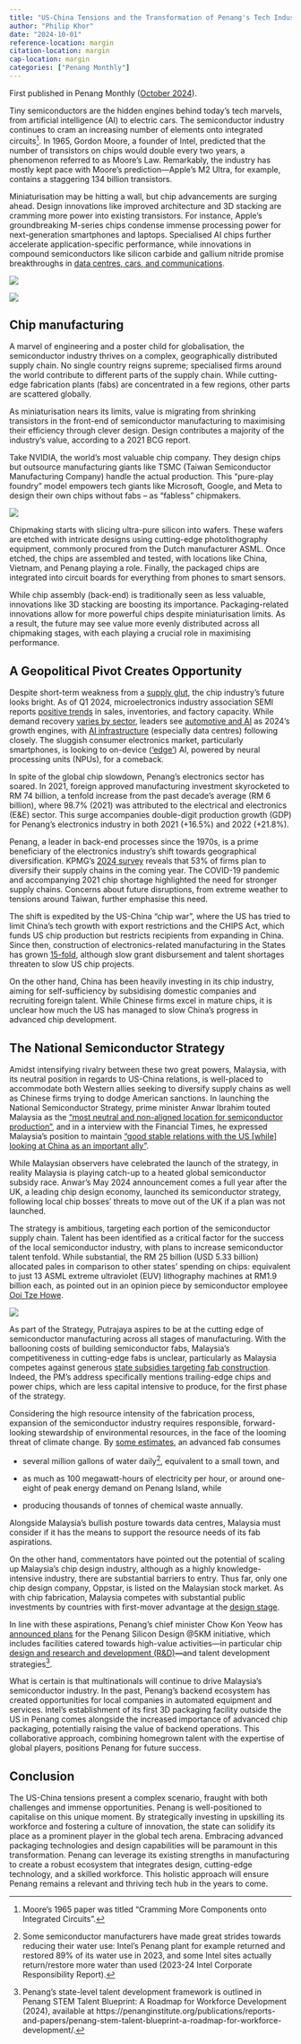 ```yaml
---
title: "US-China Tensions and the Transformation of Penang's Tech Industry"
author: "Philip Khor"
date: "2024-10-01"
reference-location: margin
citation-location: margin
cap-location: margin 
categories: ["Penang Monthly"]
---
```


::: callout-note
First published in Penang Monthly ([October 2024](https://www.penangmonthly.com/us-china-tensions-the-transformation-of-penangs-tech-industry-2/)).
:::

Tiny semiconductors are the hidden engines behind today's tech marvels, from artificial intelligence (AI) to electric cars. The semiconductor industry continues to cram an increasing number of elements onto integrated circuits[^1]. In 1965, Gordon Moore, a founder of Intel, predicted that the number of transistors on chips would double every two years, a phenomenon referred to as Moore’s Law. Remarkably, the industry has mostly kept pace with Moore’s prediction—Apple’s M2 Ultra, for example, contains a staggering 134 billion transistors.

[^1]: Moore’s 1965 paper was titled “Cramming More Components onto Integrated Circuits”.

Miniaturisation may be hitting a wall, but chip advancements are surging ahead. Design innovations like improved architecture and 3D stacking are cramming more power into existing transistors. For instance, Apple's groundbreaking M-series chips condense immense processing power for next-generation smartphones and laptops. Specialised AI chips further accelerate application-specific performance, while innovations in compound semiconductors like silicon carbide and gallium nitride promise breakthroughs in [data centres, cars, and communications](https://semiengineering.com/unleashing-the-potential-of-compound-semiconductors-industry-leaders-collaborate-at-semicon-taiwan-2022-to-create-ecosystem/).

![](/images/clipboard-1464707813.png)

![](/images/clipboard-2841476697.png)

## Chip manufacturing

A marvel of engineering and a poster child for globalisation, the semiconductor industry thrives on a complex, geographically distributed supply chain. No single country reigns supreme; specialised firms around the world contribute to different parts of the supply chain. While cutting-edge fabrication plants (fabs) are concentrated in a few regions, other parts are scattered globally.

As miniaturisation nears its limits, value is migrating from shrinking transistors in the front-end of semiconductor manufacturing to maximising their efficiency through clever design. Design contributes a majority of the industry’s value, according to a 2021 BCG report.

Take NVIDIA, the world's most valuable chip company. They design chips but outsource manufacturing giants like TSMC (Taiwan Semiconductor Manufacturing Company) handle the actual production. This "pure-play foundry" model empowers tech giants like Microsoft, Google, and Meta to design their own chips without fabs – as "fabless" chipmakers.

![](/images/clipboard-1504559797.png)

Chipmaking starts with slicing ultra-pure silicon into wafers. These wafers are etched with intricate designs using cutting-edge photolithography equipment, commonly procured from the Dutch manufacturer ASML. Once etched, the chips are assembled and tested, with locations like China, Vietnam, and Penang playing a role. Finally, the packaged chips are integrated into circuit boards for everything from phones to smart sensors.

While chip assembly (back-end) is traditionally seen as less valuable, innovations like 3D stacking are boosting its importance. Packaging-related innovations allow for more powerful chips despite miniaturisation limits. As a result, the future may see value more evenly distributed across all chipmaking stages, with each playing a crucial role in maximising performance.

## A Geopolitical Pivot Creates Opportunity

Despite short-term weakness from a [supply glut](https://www.reuters.com/technology/chipmakers-signal-supply-glut-easing-demand-recovery-still-slow-2023-07-28/), the chip industry's future looks bright. As of Q1 2024, microelectronics industry association SEMI reports [positive trends](https://www.semi.org/en/news-media-press-releases/semi-press-releases/key-measures-of-global-semiconductor-manufacturing-strength-improve-in-q1-2024-semi-reports) in sales, inventories, and factory capacity. While demand recovery [varies by sector](https://www.semi.org/en/news-media-press-releases/semi-press-releases/key-measures-of-global-semiconductor-manufacturing-strength-improve-in-q1-2024-semi-reports), leaders see [automotive and AI](https://kpmg.com/kpmg-us/content/dam/kpmg/pdf/2024/global-semiconductor-industry-outlook.pdf) as 2024's growth engines, with [AI infrastructure](https://www.spglobal.com/marketintelligence/en/mi/research-analysis/state-and-outlook-for-semiconductor-supply-chains-2024-beyond.html) (especially data centres) following closely. The sluggish consumer electronics market, particularly smartphones, is looking to on-device ([‘edge’](https://www.semi.org/en/news-media-press-releases/semi-press-releases/key-measures-of-global-semiconductor-manufacturing-strength-improve-in-q1-2024-semi-reports)) AI, powered by neural processing units (NPUs), for a comeback.

In spite of the global chip slowdown, Penang's electronics sector has soared. In 2021, foreign approved manufacturing investment skyrocketed to RM 74 billion, a tenfold increase from the past decade's average (RM 6 billion), where 98.7% (2021) was attributed to the electrical and electronics (E&E) sector. This surge accompanies double-digit production growth (GDP) for Penang's electronics industry in both 2021 (+16.5%) and 2022 (+21.8%).

Penang, a leader in back-end processes since the 1970s, is a prime beneficiary of the electronics industry's shift towards geographical diversification. KPMG's [2024 survey](https://kpmg.com/kpmg-us/content/dam/kpmg/pdf/2024/global-semiconductor-industry-outlook.pdf) reveals that 53% of firms plan to diversify their supply chains in the coming year. The COVID-19 pandemic and accompanying 2021 chip shortage highlighted the need for stronger supply chains. Concerns about future disruptions, from extreme weather to tensions around Taiwan, further emphasise this need.

The shift is expedited by the US-China “chip war”, where the US has tried to limit China's tech growth with export restrictions and the CHIPS Act, which funds US chip production but restricts recipients from expanding in China. Since then, construction of electronics-related manufacturing in the States has grown [15-fold](https://www.ft.com/content/26756186-99e5-448f-a451-f5e307b13723), although slow grant disbursement and talent shortages threaten to slow US chip projects.

On the other hand, China has been heavily investing in its chip industry, aiming for self-sufficiency by subsidising domestic companies and recruiting foreign talent. While Chinese firms excel in mature chips, it is unclear how much the US has managed to slow China’s progress in advanced chip development.

## The National Semiconductor Strategy

Amidst intensifying rivalry between these two great powers, Malaysia, with its neutral position in regards to US-China relations, is well-placed to accommodate both Western allies seeking to diversify supply chains as well as Chinese firms trying to dodge American sanctions. In launching the National Semiconductor Strategy, prime minister Anwar Ibrahim touted Malaysia as the [“most neutral and non-aligned location for semiconductor production”](https://fortune.com/asia/2024/05/29/malaysia-prime-minister-anwar-ibrahim-touts-country-neutral-nonaligned-home-chip-companies-semiconductors-us-china/), and in a interview with the Financial Times, he expressed Malaysia’s position to maintain [“good stable relations with the US \[while\] looking at China as an important ally”](https://www.ft.com/content/929541ce-32fc-4f5f-9b9e-714b62f6e712).

While Malaysian observers have celebrated the launch of the strategy, in reality Malaysia is playing catch-up to a heated global semiconductor subsidy race. Anwar’s May 2024 announcement comes a full year after the UK, a leading chip design economy, launched its semiconductor strategy, following local chip bosses’ threats to move out of the UK if a plan was not launched.

The strategy is ambitious, targeting each portion of the semiconductor supply chain. Talent has been identified as a critical factor for the success of the local semiconductor industry, with plans to increase semiconductor talent tenfold. While substantial, the RM 25 billion (USD 5.33 billion) allocated pales in comparison to other states’ spending on chips: equivalent to just 13 ASML extreme ultraviolet (EUV) lithography machines at RM1.9 billion each, as pointed out in an opinion piece by semiconductor employee [Ooi Tze Howe](https://www.themalaysianinsight.com/s/483829). 

![](/images/clipboard-2637121903.png)

As part of the Strategy, Putrajaya aspires to be at the cutting edge of semiconductor manufacturing across all stages of manufacturing. With the ballooning costs of building semiconductor fabs, Malaysia’s competitiveness in cutting-edge fabs is unclear, particularly as Malaysia competes against generous [state subsidies targeting fab construction](https://www.bcg.com/publications/2023/navigating-the-semiconductor-manufacturing-costs). Indeed, the PM’s address specifically mentions trailing-edge chips and power chips, which are less capital intensive to produce, for the first phase of the strategy.

Considering the high resource intensity of the fabrication process, expansion of the semiconductor industry requires responsible, forward-looking stewardship of environmental resources, in the face of the looming threat of climate change. By [some estimates](https://fortune.com/2024/01/29/chips-act-semiconductor-factories-environmental-impact-water-electricity-carbon-chemical-waste/), an advanced fab consumes

-   several million gallons of water daily[^2], equivalent to a small town, and

-   as much as 100 megawatt-hours of electricity per hour, or around one-eight of peak energy demand on Penang Island, while

-   producing thousands of tonnes of chemical waste annually.

[^2]: Some semiconductor manufacturers have made great strides towards reducing their water use: Intel’s Penang plant for example returned and restored 89% of its water use in 2023, and some Intel sites actually return/restore more water than used (2023-24 Intel Corporate Responsibility Report).

Alongside Malaysia’s bullish posture towards data centres, Malaysia must consider if it has the means to support the resource needs of its fab aspirations.

On the other hand, commentators have pointed out the potential of scaling up Malaysia’s chip design industry, although as a highly knowledge-intensive industry, there are substantial barriers to entry. Thus far, only one chip design company, Oppstar, is listed on the Malaysian stock market. As with chip fabrication, Malaysia competes with substantial public investments by countries with first-mover advantage at the [design stage](https://web-assets.bcg.com/3f/b4/fd384ccd46dc8a381bd61a648105/bcg-the-growing-challenge-of-semiconductor-design-leadership-nov-2022-r.pdf). 

In line with these aspirations, Penang’s chief minister Chow Kon Yeow has [announced plans](https://api.nst.com.my/news/nation/2024/07/1082406/new-penang-silicon-design-5km-initiative-set-boost-ee-ecosystem) for the Penang Silicon Design \@5KM initiative, which includes facilities catered towards high-value activities—in particular chip [design and research and development (R&D)](https://www.thevibes.com/articles/news/102874/penang-on-target-to-becoming-global-integrated-circuit-hub-says-kon-yeow)**—**and talent development strategies[^3].

[^3]: Penang’s state-level talent development framework is outlined in Penang STEM Talent Blueprint: A Roadmap for Workforce Development (2024), available at https://penanginstitute.org/publications/reports-and-papers/penang-stem-talent-blueprint-a-roadmap-for-workforce-development/.

What is certain is that multinationals will continue to drive Malaysia’s semiconductor industry. In the past, Penang’s backend ecosystem has created opportunities for local companies in automated equipment and services. Intel’s establishment of its first 3D packaging facility outside the US in Penang comes alongside the increased importance of advanced chip packaging, potentially raising the value of backend operations. This collaborative approach, combining homegrown talent with the expertise of global players, positions Penang for future success.

## Conclusion

The US-China tensions present a complex scenario, fraught with both challenges and immense opportunities. Penang is well-positioned to capitalise on this unique moment. By strategically investing in upskilling its workforce and fostering a culture of innovation, the state can solidify its place as a prominent player in the global tech arena. Embracing advanced packaging technologies and design capabilities will be paramount in this transformation. Penang can leverage its existing strengths in manufacturing to create a robust ecosystem that integrates design, cutting-edge technology, and a skilled workforce. This holistic approach will ensure Penang remains a relevant and thriving tech hub in the years to come.